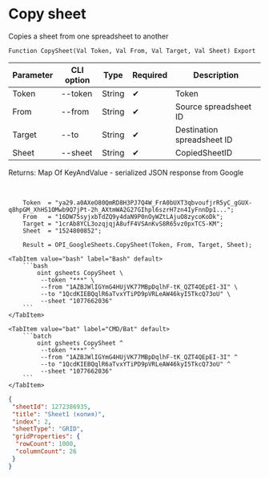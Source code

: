 ﻿---
sidebar_position: 3
---


# Copy sheet
 Copies a sheet from one spreadsheet to another



`Function CopySheet(Val Token, Val From, Val Target, Val Sheet) Export`

  | Parameter | CLI option | Type | Required | Description |
  |-|-|-|-|-|
  | Token | --token | String | &#x2714; | Token |
  | From | --from | String | &#x2714; | Source spreadsheet ID |
  | Target | --to | String | &#x2714; | Destination spreadsheet ID |
  | Sheet | --sheet | String | &#x2714; | CopiedSheetID |

  
  Returns:  Map Of KeyAndValue - serialized JSON response from Google

<br/>




```bsl title="1C:Enterprise/OneScript code example"
    Token  = "ya29.a0AXeO80QmRD8H3PJ7Q4W_FrA0bUXT3qbvoufjrR5yC_gGUX-q8hpGM_XhHS1OMwb9Q7jPt-2h_AXtmWA2G27GIhpl6szrH7zn4IyFnnDp1...";
    From   = "16DW75syjxbTdZQ9y4daN9P0nOyWZtLAjuO8zycoKoDk";
    Target = "1crAb8YCL3ozqjqjA8ufF4VSAnKvS8R65vz0pxTCS-KM";
    Sheet  = "1524800852";

    Result = OPI_GoogleSheets.CopySheet(Token, From, Target, Sheet);
```
 

 <Tabs>
  
    <TabItem value="bash" label="Bash" default>
        ```bash
            oint gsheets CopySheet \
             --token "***" \
             --from "1AZBJWlIGYmG4HUjVK77MBpDqlhF-tK_QZT4QEpEI-3I" \
             --to "1QcdKIEBQqlR6aTvxYTiPD9pVRLeAW46kyI5TkcQ73oU" \
             --sheet "1077662036"
        ```
    </TabItem>
  
    <TabItem value="bat" label="CMD/Bat" default>
        ```batch
            oint gsheets CopySheet ^
             --token "***" ^
             --from "1AZBJWlIGYmG4HUjVK77MBpDqlhF-tK_QZT4QEpEI-3I" ^
             --to "1QcdKIEBQqlR6aTvxYTiPD9pVRLeAW46kyI5TkcQ73oU" ^
             --sheet "1077662036"
        ```
    </TabItem>
</Tabs>


```json title="Result"
{
 "sheetId": 1272386935,
 "title": "Sheet1 (копия)",
 "index": 2,
 "sheetType": "GRID",
 "gridProperties": {
  "rowCount": 1000,
  "columnCount": 26
 }
}
```
